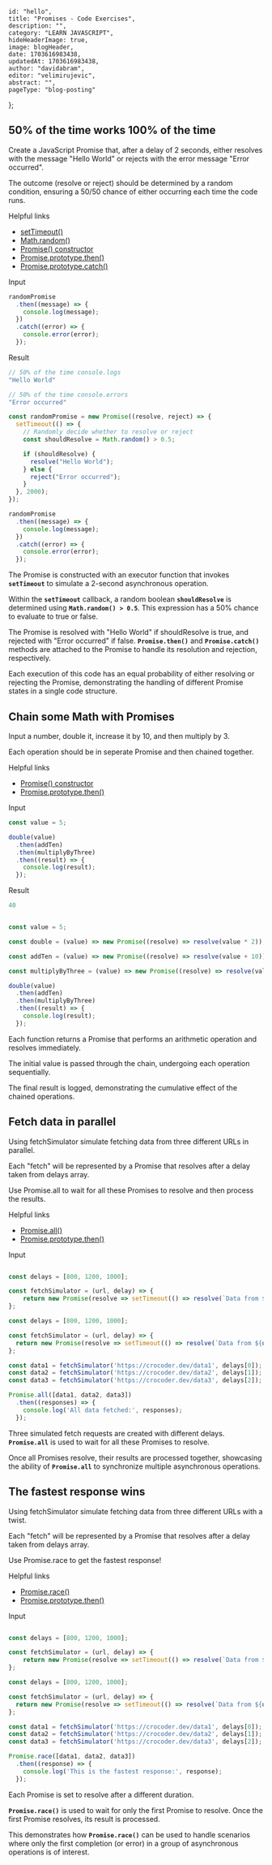 
    id: "hello",
    title: "Promises - Code Exercises", 
    description: "",
    category: "LEARN JAVASCRIPT",
    hideHeaderImage: true,
    image: blogHeader,
    date: 1703616983438,
    updatedAt: 1703616983438,
    author: "davidabram",
    editor: "velimirujevic",
    abstract: "",
    pageType: "blog-posting"
};

## 50% of the time works 100% of the time

Create a JavaScript Promise that, after a delay of 2 seconds, either resolves with the message "Hello World" or rejects with the error message "Error occurred". 

The outcome (resolve or reject) should be determined by a random condition, ensuring a 50/50 chance of either occurring each time the code runs.

<NonHSubtitle>Helpful links</NonHSubtitle>

- [setTimeout()](https://developer.mozilla.org/en-US/docs/Web/API/setTimeout)
- [Math.random()](https://developer.mozilla.org/en-US/docs/Web/JavaScript/Reference/Global_Objects/Math/random)
- [Promise() constructor](https://developer.mozilla.org/en-US/docs/Web/JavaScript/Reference/Global_Objects/Promise/Promise)
- [Promise.prototype.then()](https://developer.mozilla.org/en-US/docs/Web/JavaScript/Reference/Global_Objects/Promise/then)
- [Promise.prototype.catch()](https://developer.mozilla.org/en-US/docs/Web/JavaScript/Reference/Global_Objects/Promise/catch)

<Row>

  <Column>

<NonHSubtitle>Input</NonHSubtitle>

```javascript
randomPromise
  .then((message) => {
    console.log(message);
  })
  .catch((error) => {
    console.error(error);
  });
```

  </Column>

  <Column>

<NonHSubtitle>Result</NonHSubtitle>

```javascript
// 50% of the time console.logs
"Hello World"

// 50% of the time console.errors
"Error occurred"
```

  </Column>

</Row>

<ListToggle title="Solution">

```javascript
const randomPromise = new Promise((resolve, reject) => {
  setTimeout(() => {
    // Randomly decide whether to resolve or reject
    const shouldResolve = Math.random() > 0.5;

    if (shouldResolve) {
      resolve("Hello World");
    } else {
      reject("Error occurred");
    }
  }, 2000);
});

randomPromise
  .then((message) => {
    console.log(message);
  })
  .catch((error) => {
    console.error(error);
  });
```
The Promise is constructed with an executor function that invokes **`setTimeout`** to simulate a 2-second asynchronous operation.

Within the **`setTimeout`** callback, a random boolean **`shouldResolve`** is determined using **`Math.random() > 0.5`**. This expression has a 50% chance to evaluate to true or false.

The Promise is resolved with "Hello World" if shouldResolve is true, and rejected with "Error occurred" if false. **`Promise.then()`** and **`Promise.catch()`** methods are attached to the Promise to handle its resolution and rejection, respectively.

Each execution of this code has an equal probability of either resolving or rejecting the Promise, demonstrating the handling of different Promise states in a single code structure.

</ListToggle>


## Chain some Math with Promises

Input a number, double it, increase it by 10, and then multiply by 3.

Each operation should be in seperate Promise and then chained together.

<NonHSubtitle>Helpful links</NonHSubtitle>

- [Promise() constructor](https://developer.mozilla.org/en-US/docs/Web/JavaScript/Reference/Global_Objects/Promise/Promise)
- [Promise.prototype.then()](https://developer.mozilla.org/en-US/docs/Web/JavaScript/Reference/Global_Objects/Promise/then)

<Row>

  <Column>

<NonHSubtitle>Input</NonHSubtitle>

```javascript
const value = 5;

double(value)
  .then(addTen)
  .then(multiplyByThree)
  .then((result) => {
    console.log(result);
  });

```

  </Column>

  <Column>

<NonHSubtitle>Result</NonHSubtitle>

```javascript
40
```

  </Column>

</Row>

<ListToggle title="Solution">

```javascript

const value = 5;

const double = (value) => new Promise((resolve) => resolve(value * 2));

const addTen = (value) => new Promise((resolve) => resolve(value + 10));

const multiplyByThree = (value) => new Promise((resolve) => resolve(value * 3));

double(value)
  .then(addTen)
  .then(multiplyByThree)
  .then((result) => {
    console.log(result);
  });

```

Each function returns a Promise that performs an arithmetic operation and resolves immediately. 

The initial value is passed through the chain, undergoing each operation sequentially. 

The final result is logged, demonstrating the cumulative effect of the chained operations.

</ListToggle>


## Fetch data in parallel

Using fetchSimulator simulate fetching data from three different URLs in parallel. 

Each "fetch" will be represented by a Promise that resolves after a delay taken from delays array. 

Use Promise.all to wait for all these Promises to resolve and then process the results.

<NonHSubtitle>Helpful links</NonHSubtitle>

- [Promise.all()](https://developer.mozilla.org/en-US/docs/Web/JavaScript/Reference/Global_Objects/Promise/all)
- [Promise.prototype.then()](https://developer.mozilla.org/en-US/docs/Web/JavaScript/Reference/Global_Objects/Promise/then)

<Row>

  <Column>

<NonHSubtitle>Input</NonHSubtitle>

```javascript

const delays = [800, 1200, 1000];

const fetchSimulator = (url, delay) => {
    return new Promise(resolve => setTimeout(() => resolve(`Data from ${url}`), delay));
};

```

  </Column>

</Row>

<ListToggle title="Solution">

```javascript
const delays = [800, 1200, 1000];

const fetchSimulator = (url, delay) => {
  return new Promise(resolve => setTimeout(() => resolve(`Data from ${url}`), delay));
};

const data1 = fetchSimulator('https://crocoder.dev/data1', delays[0]);
const data2 = fetchSimulator('https://crocoder.dev/data2', delays[1]);
const data3 = fetchSimulator('https://crocoder.dev/data3', delays[2]);

Promise.all([data1, data2, data3])
  .then((responses) => {
    console.log('All data fetched:', responses);
  });

```
Three simulated fetch requests are created with different delays. **`Promise.all`** is used to wait for all these Promises to resolve.

Once all Promises resolve, their results are processed together, showcasing the ability of **`Promise.all`** to synchronize multiple asynchronous operations.

</ListToggle>



## The fastest response wins

Using fetchSimulator simulate fetching data from three different URLs with a twist. 

Each "fetch" will be represented by a Promise that resolves after a delay taken from delays array. 

Use Promise.race to get the fastest response!

<NonHSubtitle>Helpful links</NonHSubtitle>

- [Promise.race()](https://developer.mozilla.org/en-US/docs/Web/JavaScript/Reference/Global_Objects/Promise/race)
- [Promise.prototype.then()](https://developer.mozilla.org/en-US/docs/Web/JavaScript/Reference/Global_Objects/Promise/then)

<Row>

  <Column>

<NonHSubtitle>Input</NonHSubtitle>

```javascript

const delays = [800, 1200, 1000];

const fetchSimulator = (url, delay) => {
    return new Promise(resolve => setTimeout(() => resolve(`Data from ${url}`), delay));
};


```

  </Column>

</Row>

<ListToggle title="Solution">

```javascript
const delays = [800, 1200, 1000];

const fetchSimulator = (url, delay) => {
  return new Promise(resolve => setTimeout(() => resolve(`Data from ${url}`), delay));
};

const data1 = fetchSimulator('https://crocoder.dev/data1', delays[0]);
const data2 = fetchSimulator('https://crocoder.dev/data2', delays[1]);
const data3 = fetchSimulator('https://crocoder.dev/data3', delays[2]);

Promise.race([data1, data2, data3])
  .then((response) => {
    console.log('This is the fastest response:', response);
  });

```
Each Promise is set to resolve after a different duration. 

**`Promise.race()`** is used to wait for only the first Promise to resolve. Once the first Promise resolves, its result is processed. 

This demonstrates how **`Promise.race()`** can be used to handle scenarios where only the first completion (or error) in a group of asynchronous operations is of interest.

</ListToggle>


